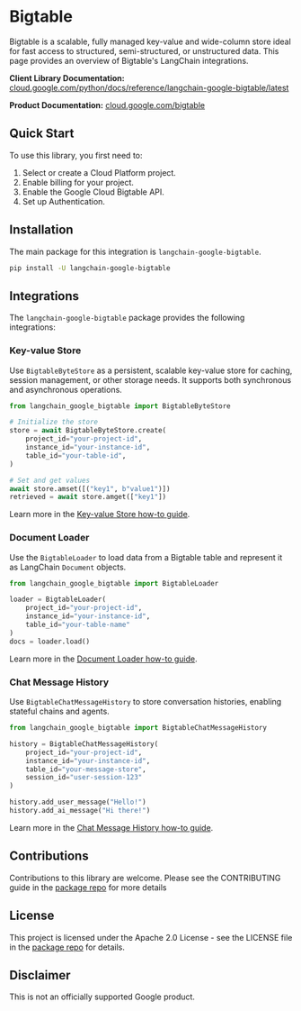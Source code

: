 # Bigtable

Bigtable is a scalable, fully managed key-value and wide-column store ideal for fast access to structured, semi-structured, or unstructured data. This page provides an overview of Bigtable's LangChain integrations.

**Client Library Documentation:** [cloud.google.com/python/docs/reference/langchain-google-bigtable/latest](https://cloud.google.com/python/docs/reference/langchain-google-bigtable/latest)

**Product Documentation:** [cloud.google.com/bigtable](https://cloud.google.com/bigtable)

## Quick Start

To use this library, you first need to:

1.  Select or create a Cloud Platform project.
2.  Enable billing for your project.
3.  Enable the Google Cloud Bigtable API.
4.  Set up Authentication.

## Installation

The main package for this integration is `langchain-google-bigtable`.

```bash
pip install -U langchain-google-bigtable
```

## Integrations

The `langchain-google-bigtable` package provides the following integrations:

### Key-value Store

Use `BigtableByteStore` as a persistent, scalable key-value store for caching, session management, or other storage needs. It supports both synchronous and asynchronous operations.

```python
from langchain_google_bigtable import BigtableByteStore

# Initialize the store
store = await BigtableByteStore.create(
    project_id="your-project-id",
    instance_id="your-instance-id",
    table_id="your-table-id",
)

# Set and get values
await store.amset([("key1", b"value1")])
retrieved = await store.amget(["key1"])
```

Learn more in the [Key-value Store how-to guide](https://cloud.google.com/python/docs/reference/langchain-google-bigtable/latest/key-value-store).

### Document Loader

Use the `BigtableLoader` to load data from a Bigtable table and represent it as LangChain `Document` objects.

```python
from langchain_google_bigtable import BigtableLoader

loader = BigtableLoader(
    project_id="your-project-id",
    instance_id="your-instance-id",
    table_id="your-table-name"
)
docs = loader.load()
```

Learn more in the [Document Loader how-to guide](https://cloud.google.com/python/docs/reference/langchain-google-bigtable/latest/document-loader).

### Chat Message History

Use `BigtableChatMessageHistory` to store conversation histories, enabling stateful chains and agents.

```python
from langchain_google_bigtable import BigtableChatMessageHistory

history = BigtableChatMessageHistory(
    project_id="your-project-id",
    instance_id="your-instance-id",
    table_id="your-message-store",
    session_id="user-session-123"
)

history.add_user_message("Hello!")
history.add_ai_message("Hi there!")
```

Learn more in the [Chat Message History how-to guide](https://cloud.google.com/python/docs/reference/langchain-google-bigtable/latest/chat-message-history).

## Contributions

Contributions to this library are welcome. Please see the CONTRIBUTING guide in the [package repo](https://github.com/googleapis/langchain-google-bigtable-python/) for more details

## License

This project is licensed under the Apache 2.0 License - see the LICENSE file in the [package repo](https://github.com/googleapis/langchain-google-bigtable-python/blob/main/LICENSE) for details.

## Disclaimer

This is not an officially supported Google product.
